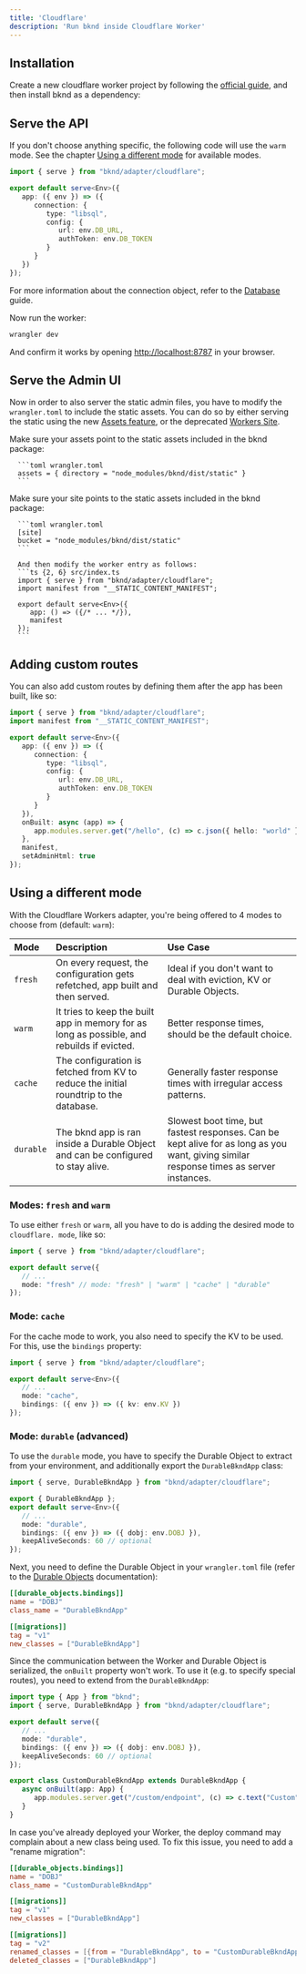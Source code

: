 ```yaml
---
title: 'Cloudflare'
description: 'Run bknd inside Cloudflare Worker'
---
```


## Installation
Create a new cloudflare worker project by following the
[official guide](https://developers.cloudflare.com/workers/get-started/guide/),
and then install bknd as a dependency:

<InstallBknd />


## Serve the API
If you don't choose anything specific, the following code will use the `warm` mode. See the
chapter [Using a different mode](#using-a-different-mode) for available modes.

```ts src/index.ts
import { serve } from "bknd/adapter/cloudflare";

export default serve<Env>({
   app: ({ env }) => ({
      connection: {
         type: "libsql",
         config: {
            url: env.DB_URL,
            authToken: env.DB_TOKEN
         }
      }
   })
});
```
For more information about the connection object, refer to the [Database](/usage/database) guide.

Now run the worker:
```bash
wrangler dev
```

And confirm it works by opening [http://localhost:8787](http://localhost:8787) in
your browser.

## Serve the Admin UI
Now in order to also server the static admin files, you have to modify the `wrangler.toml` to include the static assets. You can do so by either serving the static using the new [Assets feature](https://developers.cloudflare.com/workers/static-assets/), or the deprecated [Workers Site](https://developers.cloudflare.com/workers/configuration/sites/configuration/).

<Tabs>
   <Tab title="Assets">
      Make sure your assets point to the static assets included in the bknd package:

      ```toml wrangler.toml
      assets = { directory = "node_modules/bknd/dist/static" }
      ```

   </Tab>
   <Tab title="Workers Sites">
      Make sure your site points to the static assets included in the bknd package:

      ```toml wrangler.toml
      [site]
      bucket = "node_modules/bknd/dist/static"
      ```

      And then modify the worker entry as follows:
      ```ts {2, 6} src/index.ts
      import { serve } from "bknd/adapter/cloudflare";
      import manifest from "__STATIC_CONTENT_MANIFEST";

      export default serve<Env>({
         app: () => ({/* ... */}),
         manifest
      });
      ```
   </Tab>
</Tabs>

## Adding custom routes
You can also add custom routes by defining them after the app has been built, like so:
```ts {14-16}
import { serve } from "bknd/adapter/cloudflare";
import manifest from "__STATIC_CONTENT_MANIFEST";

export default serve<Env>({
   app: ({ env }) => ({
      connection: {
         type: "libsql",
         config: {
            url: env.DB_URL,
            authToken: env.DB_TOKEN
         }
      }
   }),
   onBuilt: async (app) => {
      app.modules.server.get("/hello", (c) => c.json({ hello: "world" }));
   },
   manifest,
   setAdminHtml: true
});
```

## Using a different mode
With the Cloudflare Workers adapter, you're being offered to 4 modes to choose from (default:
`warm`):

| Mode      | Description                                                                                | Use Case                                                                                                                                |
|:----------|:-------------------------------------------------------------------------------------------|:----------------------------------------------------------------------------------------------------------------------------------------|
| `fresh`   | On every request, the configuration gets refetched, app built and then served.             | Ideal if you don't want to deal with eviction, KV or Durable Objects.                                                                   |
| `warm`    | It tries to keep the built app in memory for as long as possible, and rebuilds if evicted. | Better response times, should be the default choice.                                                                                    |
| `cache`   | The configuration is fetched from KV to reduce the initial roundtrip to the database.      | Generally faster response times with irregular access patterns.                                                                         |
| `durable` | The bknd app is ran inside a Durable Object and can be configured to stay alive.           | Slowest boot time, but fastest responses. Can be kept alive for as long as you want, giving similar response times as server instances. |

### Modes: `fresh` and `warm`
To use either `fresh` or `warm`, all you have to do is adding the desired mode to `cloudflare.
mode`, like so:
```ts
import { serve } from "bknd/adapter/cloudflare";

export default serve({
   // ...
   mode: "fresh" // mode: "fresh" | "warm" | "cache" | "durable"
});
```

### Mode: `cache`
For the cache mode to work, you also need to specify the KV to be used. For this, use the
`bindings` property:

```ts
import { serve } from "bknd/adapter/cloudflare";

export default serve<Env>({
   // ...
   mode: "cache",
   bindings: ({ env }) => ({ kv: env.KV })
});
```

### Mode: `durable` (advanced)
To use the `durable` mode, you have to specify the Durable Object to extract from your
environment, and additionally export the `DurableBkndApp` class:
```ts
import { serve, DurableBkndApp } from "bknd/adapter/cloudflare";

export { DurableBkndApp };
export default serve<Env>({
   // ...
   mode: "durable",
   bindings: ({ env }) => ({ dobj: env.DOBJ }),
   keepAliveSeconds: 60 // optional
});
```

Next, you need to define the Durable Object in your `wrangler.toml` file (refer to the [Durable
Objects](https://developers.cloudflare.com/durable-objects/) documentation):
```toml
[[durable_objects.bindings]]
name = "DOBJ"
class_name = "DurableBkndApp"

[[migrations]]
tag = "v1"
new_classes = ["DurableBkndApp"]
```

Since the communication between the Worker and Durable Object is serialized, the `onBuilt`
property won't work. To use it (e.g. to specify special routes), you need to extend from the
`DurableBkndApp`:
```ts
import type { App } from "bknd";
import { serve, DurableBkndApp } from "bknd/adapter/cloudflare";

export default serve({
   // ...
   mode: "durable",
   bindings: ({ env }) => ({ dobj: env.DOBJ }),
   keepAliveSeconds: 60 // optional
});

export class CustomDurableBkndApp extends DurableBkndApp {
   async onBuilt(app: App) {
      app.modules.server.get("/custom/endpoint", (c) => c.text("Custom"));
   }
}
```
In case you've already deployed your Worker, the deploy command may complain about a new class
being used. To fix this issue, you need to add a "rename migration":
```toml
[[durable_objects.bindings]]
name = "DOBJ"
class_name = "CustomDurableBkndApp"

[[migrations]]
tag = "v1"
new_classes = ["DurableBkndApp"]

[[migrations]]
tag = "v2"
renamed_classes = [{from = "DurableBkndApp", to = "CustomDurableBkndApp"}]
deleted_classes = ["DurableBkndApp"]
```